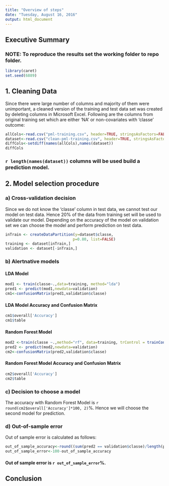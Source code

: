 ---
title: "Overview of steps"
date: "Tuesday, August 16, 2016"
output: html_document
---
## Executive Summary


### NOTE: To reproduce the results set the working folder to repo folder.
```{r message=FALSE}
library(caret)
set.seed(6889)
```
## 1. Cleaning Data
Since there were large number of columns and majority of them were unimportant, a cleaned version of the training and test data set was created by deleting columns in Microsoft Excel. Following are the columns from original training set which are either 'NA' or non-covariates with 'classe' outcome:  
```{r cache=TRUE}
allCols<-read.csv("pml-training.csv", header=TRUE, stringsAsFactors=FALSE)
dataset<-read.csv("clean-pml-training.csv", header=TRUE, stringsAsFactors=FALSE)
diffCols<-setdiff(names(allCols),names(dataset))
diffCols
```

### `r length(names(dataset))` columns will be used build a prediction model.

## 2. Model selection procedure
###  a) Cross-validation decision
Since we do not know the 'classe' column in test data, we cannot test our model on test data. Hence 20% of the data from training set will be used to validate our model. Depending on the accuracy of the model on validation set we can choose the model and perform prediction on test data.

```{r cache = TRUE}
inTrain <- createDataPartition(y=dataset$classe,
                              p=0.80, list=FALSE)
training <- dataset[inTrain,]
validation <- dataset[-inTrain,]
```

###  b) Alertnative models
#### LDA Model 
```{r cache=TRUE, message=FALSE}
mod1 <- train(classe~.,data=training, method="lda")
pred1 <- predict(mod1,newdata=validation)
cm1<-confusionMatrix(pred1,validation$classe)

```
#### LDA Model Accuracy and Confusion Matrix
```{r}
cm1$overall['Accuracy']
cm1$table
```
#### Random Forest Model 
```{r cache=TRUE, message=FALSE}
mod2 <-train(classe ~.,method="rf", data=training, trControl = trainControl(method="cv"),number=3)
pred2 <- predict(mod2,newdata=validation)
cm2<-confusionMatrix(pred2,validation$classe)

```
#### Random Forest Model Accuracy and Confusion Matrix
```{r}
cm2$overall['Accuracy']
cm2$table
```


###  c) Decision to choose a model
The accuracy with Random Forest Model is `r round(cm2$overall['Accuracy']*100, 2)`%. Hence we will choose the second model for prediction.

###  d) Out-of-sample error
Out of sample error is calculated as follows:
```{r}
out_of_sample_accuracy<-round((sum(pred2 == validation$classe)/length(pred2))*100,2)
out_of_sample_error<-100-out_of_sample_accuracy
```

#### Out of sample error is `r out_of_sample_error`%.


## Conclusion

